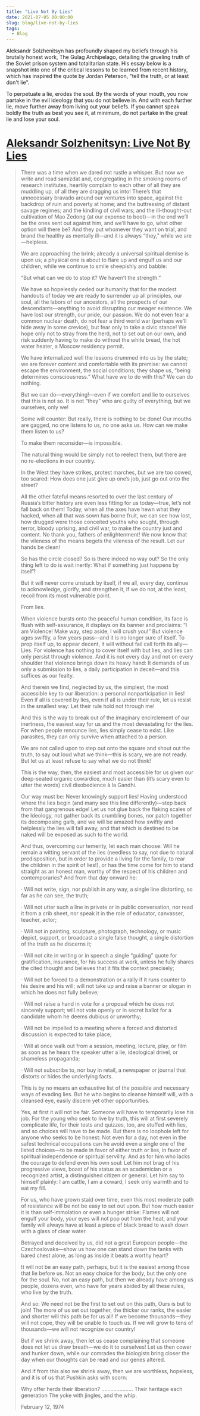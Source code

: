 ```yaml
---
title: "Live Not By Lies"
date: 2021-07-05 00:00:00
slug: blog/live-not-by-lies
tags:
  - Blog
---
```


Aleksandr Solzhenitsyn has profoundly shaped my beliefs through his brutally honest work, The Gulag Archipelago, detailing the grueling truth of the Soviet prison system and totalitarian state. His essay below is a snapshot into one of the critical lessons to be learned from recent history, which has inspired the quote by Jordan Peterson, "tell the truth, or at least don't lie".

To perpetuate a lie, erodes the soul. By the words of your mouth, you now partake in the evil ideology that you do not believe in. And with each further lie, move further away from living out your beliefs. If you cannot speak boldly the truth as best you see it, at minimum, do not partake in the great lie and lose your soul.

# [Aleksandr Solzhenitsyn: Live Not By Lies](https://www.solzhenitsyncenter.org/live-not-by-lies)

> There was a time when we dared not rustle a whisper. But now we write and read samizdat and, congregating in the smoking rooms of research institutes, heartily complain to each other of all they are muddling up, of all they are dragging us into! There’s that unnecessary bravado around our ventures into space, against the backdrop of ruin and poverty at home; and the buttressing of distant savage regimes; and the kindling of civil wars; and the ill-thought-out cultivation of Mao Zedong (at our expense to boot)—in the end we’ll be the ones sent out against him, and we’ll have to go, what other option will there be? And they put whomever they want on trial, and brand the healthy as mentally ill—and it is always “they,” while we are—helpless.
>
> We are approaching the brink; already a universal spiritual demise is upon us; a physical one is about to flare up and engulf us and our children, while we continue to smile sheepishly and babble:
>
> “But what can we do to stop it? We haven’t the strength.”
>
> We have so hopelessly ceded our humanity that for the modest handouts of today we are ready to surrender up all principles, our soul, all the labors of our ancestors, all the prospects of our descendants—anything to avoid disrupting our meager existence. We have lost our strength, our pride, our passion. We do not even fear a common nuclear death, do not fear a third world war (perhaps we’ll hide away in some crevice), but fear only to take a civic stance! We hope only not to stray from the herd, not to set out on our own, and risk suddenly having to make do without the white bread, the hot water heater, a Moscow residency permit.
>
> We have internalized well the lessons drummed into us by the state; we are forever content and comfortable with its premise: we cannot escape the environment, the social conditions; they shape us, “being determines consciousness.” What have we to do with this? We can do nothing.
>
> But we can do—everything!—even if we comfort and lie to ourselves that this is not so. It is not “they” who are guilty of everything, but we ourselves, only we!
>
> Some will counter: But really, there is nothing to be done! Our mouths are gagged, no one listens to us, no one asks us. How can we make them listen to us?
>
> To make them reconsider—is impossible.
>
> The natural thing would be simply not to reelect them, but there are no re-elections in our country.
>
> In the West they have strikes, protest marches, but we are too cowed, too scared: How does one just give up one’s job, just go out onto the street?
>
> All the other fateful means resorted to over the last century of Russia’s bitter history are even less fitting for us today—true, let’s not fall back on them! Today, when all the axes have hewn what they hacked, when all that was sown has borne fruit, we can see how lost, how drugged were those conceited youths who sought, through terror, bloody uprising, and civil war, to make the country just and content. No thank you, fathers of enlightenment! We now know that the vileness of the means begets the vileness of the result. Let our hands be clean!
>
> So has the circle closed? So is there indeed no way out? So the only thing left to do is wait inertly: What if something just happens by itself?
>
> But it will never come unstuck by itself, if we all, every day, continue to acknowledge, glorify, and strengthen it, if we do not, at the least, recoil from its most vulnerable point.
>
> From lies.
>
> When violence bursts onto the peaceful human condition, its face is flush with self-assurance, it displays on its banner and proclaims: “I am Violence! Make way, step aside, I will crush you!” But violence ages swiftly, a few years pass—and it is no longer sure of itself. To prop itself up, to appear decent, it will without fail call forth its ally—Lies. For violence has nothing to cover itself with but lies, and lies can only persist through violence. And it is not every day and not on every shoulder that violence brings down its heavy hand: It demands of us only a submission to lies, a daily participation in deceit—and this suffices as our fealty.
>
> And therein we find, neglected by us, the simplest, the most accessible key to our liberation: a personal nonparticipation in lies! Even if all is covered by lies, even if all is under their rule, let us resist in the smallest way: Let their rule hold not through me!
>
> And this is the way to break out of the imaginary encirclement of our inertness, the easiest way for us and the most devastating for the lies. For when people renounce lies, lies simply cease to exist. Like parasites, they can only survive when attached to a person.
>
> We are not called upon to step out onto the square and shout out the truth, to say out loud what we think—this is scary, we are not ready. But let us at least refuse to say what we do not think!
>
> This is the way, then, the easiest and most accessible for us given our deep-seated organic cowardice, much easier than (it’s scary even to utter the words) civil disobedience à la Gandhi.
>
> Our way must be: Never knowingly support lies! Having understood where the lies begin (and many see this line differently)—step back from that gangrenous edge! Let us not glue back the flaking scales of the Ideology, not gather back its crumbling bones, nor patch together its decomposing garb, and we will be amazed how swiftly and helplessly the lies will fall away, and that which is destined to be naked will be exposed as such to the world.
>
> And thus, overcoming our temerity, let each man choose: Will he remain a witting servant of the lies (needless to say, not due to natural predisposition, but in order to provide a living for the family, to rear the children in the spirit of lies!), or has the time come for him to stand straight as an honest man, worthy of the respect of his children and contemporaries? And from that day onward he:
>
> · Will not write, sign, nor publish in any way, a single line distorting, so far as he can see, the truth;
>
> · Will not utter such a line in private or in public conversation, nor read it from a crib sheet, nor speak it in the role of educator, canvasser, teacher, actor;
>
> · Will not in painting, sculpture, photograph, technology, or music depict, support, or broadcast a single false thought, a single distortion of the truth as he discerns it;
>
> · Will not cite in writing or in speech a single “guiding” quote for gratification, insurance, for his success at work, unless he fully shares the cited thought and believes that it fits the context precisely;
>
> · Will not be forced to a demonstration or a rally if it runs counter to his desire and his will; will not take up and raise a banner or slogan in which he does not fully believe;
>
> · Will not raise a hand in vote for a proposal which he does not sincerely support; will not vote openly or in secret ballot for a candidate whom he deems dubious or unworthy;
>
> · Will not be impelled to a meeting where a forced and distorted discussion is expected to take place;
>
> · Will at once walk out from a session, meeting, lecture, play, or film as soon as he hears the speaker utter a lie, ideological drivel, or shameless propaganda;
>
> · Will not subscribe to, nor buy in retail, a newspaper or journal that distorts or hides the underlying facts.
>
> This is by no means an exhaustive list of the possible and necessary ways of evading lies. But he who begins to cleanse himself will, with a cleansed eye, easily discern yet other opportunities.
>
> Yes, at first it will not be fair. Someone will have to temporarily lose his job. For the young who seek to live by truth, this will at first severely complicate life, for their tests and quizzes, too, are stuffed with lies, and so choices will have to be made. But there is no loophole left for anyone who seeks to be honest: Not even for a day, not even in the safest technical occupations can he avoid even a single one of the listed choices—to be made in favor of either truth or lies, in favor of spiritual independence or spiritual servility. And as for him who lacks the courage to defend even his own soul: Let him not brag of his progressive views, boast of his status as an academician or a recognized artist, a distinguished citizen or general. Let him say to himself plainly: I am cattle, I am a coward, I seek only warmth and to eat my fill.
>
> For us, who have grown staid over time, even this most moderate path of resistance will be not be easy to set out upon. But how much easier it is than self-immolation or even a hunger strike: Flames will not engulf your body, your eyes will not pop out from the heat, and your family will always have at least a piece of black bread to wash down with a glass of clear water.
>
> Betrayed and deceived by us, did not a great European people—the Czechoslovaks—show us how one can stand down the tanks with bared chest alone, as long as inside it beats a worthy heart?
>
> It will not be an easy path, perhaps, but it is the easiest among those that lie before us. Not an easy choice for the body, but the only one for the soul. No, not an easy path, but then we already have among us people, dozens even, who have for years abided by all these rules, who live by the truth.
>
> And so: We need not be the first to set out on this path, Ours is but to join! The more of us set out together, the thicker our ranks, the easier and shorter will this path be for us all! If we become thousands—they will not cope, they will be unable to touch us. If we will grow to tens of thousands—we will not recognize our country!
>
> But if we shrink away, then let us cease complaining that someone does not let us draw breath—we do it to ourselves! Let us then cower and hunker down, while our comrades the biologists bring closer the day when our thoughts can be read and our genes altered.
>
> And if from this also we shrink away, then we are worthless, hopeless, and it is of us that Pushkin asks with scorn:
>
> Why offer herds their liberation?
> .....................
> Their heritage each generation
> The yoke with jingles, and the whip.
>
> February 12, 1974
